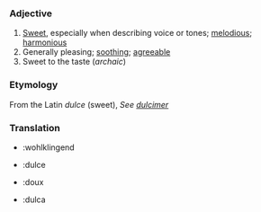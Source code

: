 ===Adjective===

# [[Sweet]], especially when describing voice or tones; [[melodious]]; [[harmonious]]
# Generally pleasing; [[soothing]]; [[agreeable]]
# Sweet to the taste (''archaic'')

===Etymology===
From the Latin ''dulce'' (sweet), ''See [[dulcimer]]''

===Translation===

*{{de}}:wohlklingend
*{{es}}:dulce
*{{fr}}:doux
*{{io}}:dulca